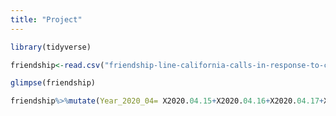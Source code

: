 ---
title: "Project"
---

```{r}
library(tidyverse)
```

```{r}
friendship<-read.csv("friendship-line-california-calls-in-response-to-covid-19.csv")
```

```{r}
glimpse(friendship)
```

```{r}
friendship%>%mutate(Year_2020_04= X2020.04.15+X2020.04.16+X2020.04.17+X2020.04.17+X2020.04.18+X2020.04.19+X2020.04.20+X2020.04.21+X2020.04.22+X2020.04.23+X2020.04.24+X2020.04.25+X2020.04.26+X2020.04.27+X2020.04.28+X2020.04.29+X2020.04.30)%>%select(County,Year_2020_04)
```

```{r}


```
